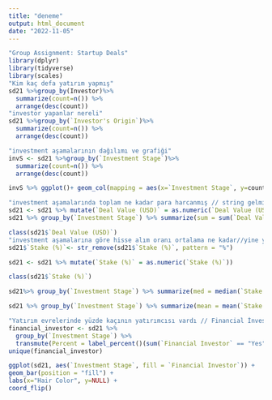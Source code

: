 ```yaml
---
title: "deneme"
output: html_document
date: "2022-11-05"
---
```


```r
"Group Assignment: Startup Deals"
library(dplyr)
library(tidyverse)
library(scales)
"Kim kaç defa yatırım yapmış"
sd21 %>%group_by(Investor)%>%
  summarize(count=n()) %>%
  arrange(desc(count))
"investor yapanlar nereli"
sd21 %>%group_by(`Investor's Origin`)%>%
  summarize(count=n()) %>%
  arrange(desc(count))

"investment aşamalarının dağılımı ve grafiği"
invS <- sd21 %>%group_by(`Investment Stage`)%>%
  summarize(count=n()) %>%
  arrange(desc(count))

invS %>% ggplot()+ geom_col(mapping = aes(x=`Investment Stage`, y=count),fill = c("Black","beige","bisque3","coral2")) +labs(title="Investment per Investment Stage in Column Chart")

"investment aşamalarında toplam ne kadar para harcanmış // string gelmiş paralar onu çevirmeye çalıştım "
sd21 <- sd21 %>% mutate(`Deal Value (USD)` = as.numeric(`Deal Value (USD)`))
sd21 %>% group_by(`Investment Stage`) %>% summarize(sum = sum(`Deal Value (USD)`,na.rm=TRUE))

class(sd21$`Deal Value (USD)`)
"investment aşamalarına göre hisse alım oranı ortalama ne kadar//yine yüzdeler string"
sd21$`Stake (%)`<- str_remove(sd21$`Stake (%)`, pattern = "%")

sd21 <- sd21 %>% mutate(`Stake (%)` = as.numeric(`Stake (%)`))

class(sd21$`Stake (%)`)

sd21%>% group_by(`Investment Stage`) %>% summarize(med = median(`Stake (%)`,na.rm=TRUE))

sd21 %>% group_by(`Investment Stage`) %>% summarize(mean = mean(`Stake (%)`,na.rm=TRUE))

"Yatırım evrelerinde yüzde kaçının yatırımcısı vardı // Financial İnvestor sütünunu sanki yatırım almadan önce yatırımcısı var mı yok mu şeklinde anladım"
financial_investor <- sd21 %>% 
  group_by(`Investment Stage`) %>% 
  transmute(Percent = label_percent()(sum(`Financial Investor` == "Yes")/n()))
unique(financial_investor)

ggplot(sd21, aes(`Investment Stage`, fill = `Financial Investor`)) + 
geom_bar(position = "fill") +
labs(x="Hair Color", y=NULL) +
coord_flip()
```


